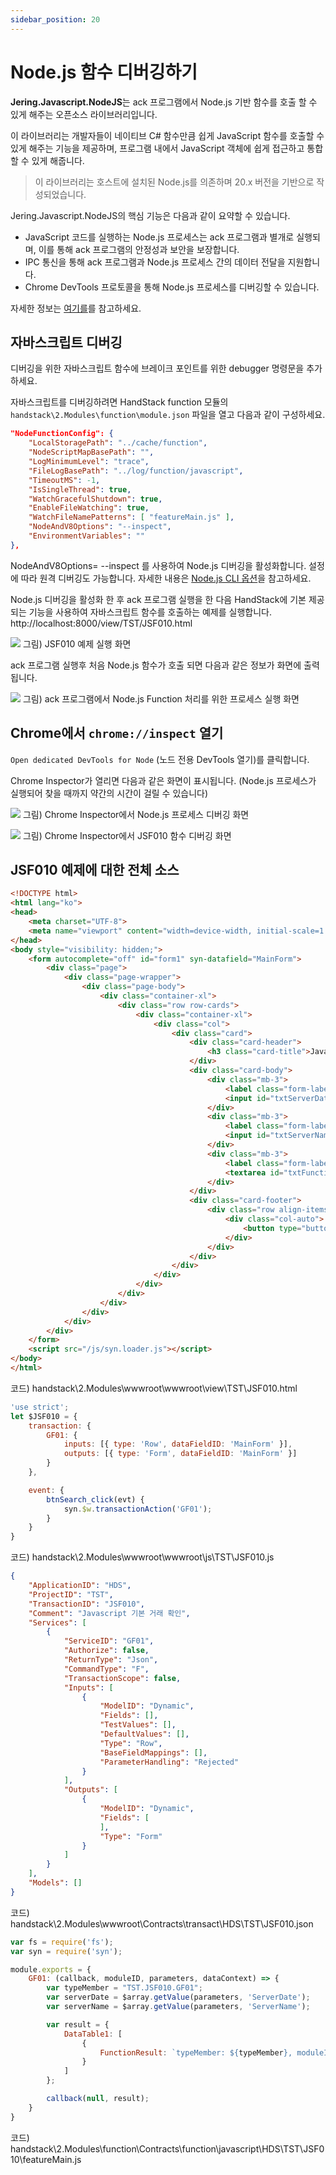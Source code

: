 ```yaml
---
sidebar_position: 20
---
```


# Node.js 함수 디버깅하기

**Jering.Javascript.NodeJS**는 ack 프로그램에서 Node.js 기반 함수를 호출 할 수 있게 해주는 오픈소스 라이브러리입니다.

이 라이브러리는 개발자들이 네이티브 C# 함수만큼 쉽게 JavaScript 함수를 호출할 수 있게 해주는 기능을 제공하며, 프로그램 내에서 JavaScript 객체에 쉽게 접근하고 통합할 수 있게 해줍니다.

> 이 라이브러리는 호스트에 설치된 Node.js를 의존하며 20.x 버전을 기반으로 작성되었습니다.

Jering.Javascript.NodeJS의 핵심 기능은 다음과 같이 요약할 수 있습니다.

* JavaScript 코드를 실행하는 Node.js 프로세스는 ack 프로그램과 별개로 실행되며, 이를 통해 ack 프로그램의 안정성과 보안을 보장합니다.
* IPC 통신을 통해 ack 프로그램과 Node.js 프로세스 간의 데이터 전달을 지원합니다.
* Chrome DevTools 프로토콜을 통해 Node.js 프로세스를 디버깅할 수 있습니다.

자세한 정보는 [여기를](https://github.com/JeringTech/Javascript.NodeJS)를 참고하세요.

## 자바스크립트 디버깅

디버깅을 위한 자바스크립트 함수에 브레이크 포인트를 위한 debugger 명령문을 추가하세요.

자바스크립트를 디버깅하려면 HandStack function 모듈의 `handstack\2.Modules\function\module.json` 파일을 열고 다음과 같이 구성하세요.

```json
"NodeFunctionConfig": {
    "LocalStoragePath": "../cache/function",
    "NodeScriptMapBasePath": "",
    "LogMinimumLevel": "trace",
    "FileLogBasePath": "../log/function/javascript",
    "TimeoutMS": -1,
    "IsSingleThread": true,
    "WatchGracefulShutdown": true,
    "EnableFileWatching": true,
    "WatchFileNamePatterns": [ "featureMain.js" ],
    "NodeAndV8Options": "--inspect",
    "EnvironmentVariables": ""
},
```

NodeAndV8Options= --inspect 를 사용하여 Node.js 디버깅을 활성화합니다. 설정에 따라 원격 디버깅도 가능합니다. 자세한 내용은 [Node.js CLI 옵션](https://nodejs.org/api/cli.html#--inspecthostport)을 참고하세요.

Node.js 디버깅을 활성화 한 후 ack 프로그램 실행을 한 다음 HandStack에 기본 제공되는 기능을 사용하여 자바스크립트 함수를 호출하는 예제를 실행합니다. http://localhost:8000/view/TST/JSF010.html 

![](img/JSF010-demo.png)
그림) JSF010 예제 실행 화면

ack 프로그램 실행후 처음 Node.js 함수가 호출 되면 다음과 같은 정보가 화면에 출력됩니다.

![](img/ack-nodejs.png)
그림) ack 프로그램에서 Node.js Function 처리를 위한 프로세스 실행 화면

## Chrome에서 `chrome://inspect` 열기

`Open dedicated DevTools for Node` (노드 전용 DevTools 열기)를 클릭합니다.

Chrome Inspector가 열리면 다음과 같은 화면이 표시됩니다. (Node.js 프로세스가 실행되어 찾을 때까지 약간의 시간이 걸릴 수 있습니다)

![](img/ack-nodejs-devtools.png)
그림) Chrome Inspector에서 Node.js 프로세스 디버깅 화면

![](img/ack-nodejs-JSF010.png)
그림) Chrome Inspector에서 JSF010 함수 디버깅 화면

## JSF010 예제에 대한 전체 소스

```html
<!DOCTYPE html>
<html lang="ko">
<head>
    <meta charset="UTF-8">
    <meta name="viewport" content="width=device-width, initial-scale=1.0">
</head>
<body style="visibility: hidden;">
    <form autocomplete="off" id="form1" syn-datafield="MainForm">
        <div class="page">
            <div class="page-wrapper">
                <div class="page-body">
                    <div class="container-xl">
                        <div class="row row-cards">
                            <div class="container-xl">
                                <div class="col">
                                    <div class="card">
                                        <div class="card-header">
                                            <h3 class="card-title">Javascript 함수 거래 예제</h3>
                                        </div>
                                        <div class="card-body">
                                            <div class="mb-3">
                                                <label class="form-label">요청 서버시간</label>
                                                <input id="txtServerDate" syn-datafield="ServerDate" syn-options="{belongID: ['GF01']}" class="form-control">
                                            </div>
                                            <div class="mb-3">
                                                <label class="form-label">요청 서버명</label>
                                                <input id="txtServerName" syn-datafield="ServerName" syn-options="{belongID: ['GF01']}" class="form-control">
                                            </div>
                                            <div class="mb-3">
                                                <label class="form-label">응답 결과</label>
                                                <textarea id="txtFunctionResult" syn-datafield="FunctionResult" class="form-control"></textarea>
                                            </div>
                                        </div>
                                        <div class="card-footer">
                                            <div class="row align-items-center">
                                                <div class="col-auto">
                                                    <button type="button" id="btnSearch" syn-events="['click']" class="btn btn-primary">조회</button>
                                                </div>
                                            </div>
                                        </div>
                                    </div>
                                </div>
                            </div>
                        </div>
                    </div>
                </div>
            </div>
        </div>
    </form>
    <script src="/js/syn.loader.js"></script>
</body>
</html>
```
코드) handstack\2.Modules\wwwroot\wwwroot\view\TST\JSF010.html

```javascript
'use strict';
let $JSF010 = {
    transaction: {
        GF01: {
            inputs: [{ type: 'Row', dataFieldID: 'MainForm' }],
            outputs: [{ type: 'Form', dataFieldID: 'MainForm' }]
        }
    },

    event: {
        btnSearch_click(evt) {
            syn.$w.transactionAction('GF01');
        }
    }
}
```
코드) handstack\2.Modules\wwwroot\wwwroot\js\TST\JSF010.js


```json
{
    "ApplicationID": "HDS",
    "ProjectID": "TST",
    "TransactionID": "JSF010",
    "Comment": "Javascript 기본 거래 확인",
    "Services": [
        {
            "ServiceID": "GF01",
            "Authorize": false,
            "ReturnType": "Json",
            "CommandType": "F",
            "TransactionScope": false,
            "Inputs": [
                {
                    "ModelID": "Dynamic",
                    "Fields": [],
                    "TestValues": [],
                    "DefaultValues": [],
                    "Type": "Row",
                    "BaseFieldMappings": [],
                    "ParameterHandling": "Rejected"
                }
            ],
            "Outputs": [
                {
                    "ModelID": "Dynamic",
                    "Fields": [
                    ],
                    "Type": "Form"
                }
            ]
        }
    ],
    "Models": []
}
```
코드) handstack\2.Modules\wwwroot\Contracts\transact\HDS\TST\JSF010.json


```javascript
var fs = require('fs');
var syn = require('syn');

module.exports = {
    GF01: (callback, moduleID, parameters, dataContext) => {
        var typeMember = "TST.JSF010.GF01";
        var serverDate = $array.getValue(parameters, 'ServerDate');
        var serverName = $array.getValue(parameters, 'ServerName');

        var result = {
            DataTable1: [
                {
                    FunctionResult: `typeMember: ${typeMember}, moduleID: ${moduleID}, serverDate: ${serverDate}, serverName: ${serverName}`
                }
            ]
        };

        callback(null, result);
    }
}
```
코드) handstack\2.Modules\function\Contracts\function\javascript\HDS\TST\JSF010\featureMain.js